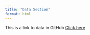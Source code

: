 ```yaml
---
title: "Data Section"
format: html
---
```



This is a link to data in GitHub [Click here](https://github.com/anly501/dsan-5000-project-FroomeBeibei79/tree/main/data)
